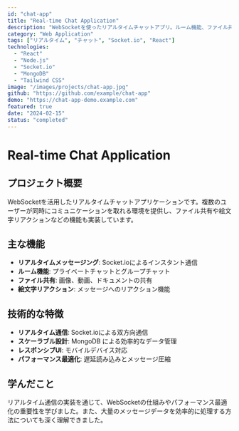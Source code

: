 ```yaml
---
id: "chat-app"
title: "Real-time Chat Application"
description: "WebSocketを使ったリアルタイムチャットアプリ。ルーム機能、ファイル共有、絵文字リアクション対応。"
category: "Web Application"
tags: ["リアルタイム", "チャット", "Socket.io", "React"]
technologies: 
  - "React"
  - "Node.js"
  - "Socket.io"
  - "MongoDB"
  - "Tailwind CSS"
image: "/images/projects/chat-app.jpg"
github: "https://github.com/example/chat-app"
demo: "https://chat-app-demo.example.com"
featured: true
date: "2024-02-15"
status: "completed"
---
```


# Real-time Chat Application

## プロジェクト概要

WebSocketを活用したリアルタイムチャットアプリケーションです。複数のユーザーが同時にコミュニケーションを取れる環境を提供し、ファイル共有や絵文字リアクションなどの機能も実装しています。

## 主な機能

- **リアルタイムメッセージング**: Socket.ioによるインスタント通信
- **ルーム機能**: プライベートチャットとグループチャット
- **ファイル共有**: 画像、動画、ドキュメントの共有
- **絵文字リアクション**: メッセージへのリアクション機能

## 技術的な特徴

- **リアルタイム通信**: Socket.ioによる双方向通信
- **スケーラブル設計**: MongoDB による効率的なデータ管理
- **レスポンシブUI**: モバイルデバイス対応
- **パフォーマンス最適化**: 遅延読み込みとメッセージ圧縮

## 学んだこと

リアルタイム通信の実装を通じて、WebSocketの仕組みやパフォーマンス最適化の重要性を学びました。また、大量のメッセージデータを効率的に処理する方法についても深く理解できました。

